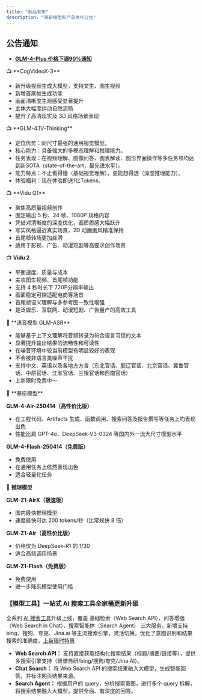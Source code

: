 ```yaml
---
title: "新品发布"
description: "最新模型和产品发布公告"
---
```


## 公告通知

- [**GLM-4-Plus 价格下调90%通知**](https://mp.weixin.qq.com/s/2ROyMOcdQFLbx-OoTk8kMg)

<Update label="2025-07-15" description="CogVideoX-3 视频生成模型上线">
  📺 **CogVideoX-3**

  - 新升级视频生成大模型，支持文生、图生视频
  - 新增首尾帧生成功能
  - 画面清晰度主观感受显著提升
  - 主体大幅度运动自然流畅
  - 提升了高清现实及 3D 风格场景表现
</Update>

<Update label="2025-07-02" description="GLM-4.1V-Thinking 系列视觉推理模型上线">
  📺 **GLM-4.1V-Thinking**

  - 定位优势：同尺寸最强的通用视觉模型。
  - 核心能力：具备强大的多模态理解和推理能力。
  - 任务表现：在视频理解、图像问答、图表解读、图形界面操作等多任务项均达到新SOTA（state-of-the-art，最先进水平）。
  - 能力特点：不止看得懂（基础视觉理解），更能想得透（深度推理能力）。
  - 体验福利：现在体验即送1亿Tokens。
</Update>

<Update label="2025-06-18" description="接入两个 Vidu 热门视频生成模型">
  📺 **Vidu Q1**

  - 聚焦高质量视频创作
  - 固定输出 5 秒、24 帧、1080P 规格内容
  - 凭借对清晰度的深度优化，画质质感大幅跃升
  - 写实风格逼近真实场景，2D 动画画风精准保持
  - 首尾帧转场更加丝滑
  - 适用于影视、广告、动漫短剧等高要求创作场景

  📺 **Vidu 2**

  - 平衡速度、质量与成本
  - 主攻图生视频、首尾帧功能
  - 支持 4 秒时长下 720P分辨率输出
  - 画面稳定可控适配电商等场景
  - 首尾帧语义理解与多参考图一致性增强
  - 是泛娱乐、互联网、动漫短剧、广告量产的高效工具
</Update>

<Update label="2025-04-23" description="新增高识别精度、强抗噪能力的语音模型">
  💬 **语音模型 GLM-ASR**

  - 能够基于上下文理解将音频转录为符合语言习惯的文本
  - 显著提升输出结果的流畅性和可读性
  - 在噪音环境中较当前模型有明显较好的表现
  - 不会被非语言类噪声干扰
  - 支持中文、英语以及各地方方言（东北官话、胶辽官话、北京官话、冀鲁官话、中原官话、江淮官话、兰银官话和西南官话）
  - 上新限时免费中～
</Update>

<Update label="2025-04-14" description="基座模型和推理模型大更新">
  🤖 **基座模型**

  **GLM-4-Air-250414（高性价比版）**

  - 在工程代码、Artifacts 生成、函数调用、搜索问答及报告撰写等任务上均表现出色
  - 性能比肩 GPT-4o、DeepSeek-V3-0324 等国内外一流大尺寸模型水平

  **GLM-4-Flash-250414（免费版）**

  - 免费使用
  - 在通用任务上依然表现出色
  - 适合轻量化任务

  🧠 **推理模型**

  **GLM-Z1-AirX（极速版）**

  - 国内最快推理模型
  - 速度最快可达 200 tokens/秒（比常规快 8 倍）

  **GLM-Z1-Air（高性价比版）**

  - 价格仅为 DeepSeek-R1 的 1/30
  - 适合高频调用场景

  **GLM-Z1-Flash（免费版）**

  - 免费使用
  - 进一步降低模型使用门槛
</Update>

### 【模型工具】一站式 AI 搜索工具全家桶更新升级

全系列 [AI 搜索工具](https://www.bigmodel.cn/dev/howuse/websearch)升级上线，覆盖 基础检索（Web Search API）、问答增强（Web Search in Chat）、搜索智能体（Search Agent） 三大服务。新增支持 bing、搜狗、夸克、Jina.ai 等主流搜索引擎，灵活切换。优化了意图识别和结果搜索的准确度。[上新限时特惠](https://www.bigmodel.cn/pricing)

- **Web Search API：** 支持直接获取结构化搜索结果（标题/摘要/链接等），提供多搜索引擎支持（智谱自研/bing/搜狗/夸克/Jina AI）。
- **Chat Search：** 将 Web Search API 的搜索结果融入大模型，生成智能回答，并标注网页结果来源。
- **Search Agent：** 根据用户的 query，分析搜索意图，进行多个 query 拆解，将搜索结果融入大模型，提供全面、有深度的回答。